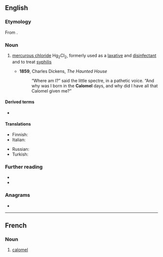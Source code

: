 ==English==

===Etymology===
From {{etyl|fr|en}} {{m|fr|calomel}}.

===Noun===
{{wikipedia}}
{{en-noun|~}}

# {{lb|en|inorganic compound}} [[mercurous chloride]] Hg<sub>2</sub>Cl<sub>2</sub>, formerly used as a [[laxative]] and [[disinfectant]] and to treat [[syphilis]]
#* '''1859''', Charles Dickens, ''The Haunted House''
#*: “Where am I?” said the little spectre, in a pathetic voice. “And why was I born in the '''Calomel''' days, and why did I have all that Calomel given me?”

====Derived terms====
* {{l|en|calomel electrode}}

====Translations====
{{trans-top|mercurous chloride}}
* Finnish: {{t+|fi|kalomeli}}
* Italian: {{t|it|calomelano|m}}
{{trans-mid}}
* Russian: {{t+|ru|каломе́ль|f}}
* Turkish: {{t+|tr|kalomel}}
{{trans-bottom}}

===Further reading===
* {{R:WebMineral}}
* {{R:mindat}}

===Anagrams===
* {{anagrams|en|Comella}}

----

==French==

===Noun===
{{fr-noun|m|-|s}}

# {{lb|fr|inorganic compound}} [[#English|calomel]]